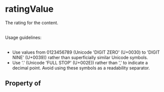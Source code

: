   

# ratingValue

The rating for the content.<br/><br/>

Usage guidelines:<br/><br/>

<ul>
<li>Use values from 0123456789 (Unicode 'DIGIT ZERO' (U+0030) to 'DIGIT NINE' (U+0039)) rather than superficially similar Unicode symbols.</li>
<li>Use '.' (Unicode 'FULL STOP' (U+002E)) rather than ',' to indicate a decimal point. Avoid using these symbols as a readability separator.</li>
</ul>

## Property of



